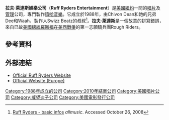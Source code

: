 '''拉夫·萊達斯娛樂公司'''（'''Ruff Ryders Entertainment'''）是[[美國|美國]][[紐約|紐約]]一間的[[唱片|唱片]]及[[管理|管理]]公司，專門製作[[嘻哈音樂|嘻哈音樂]]。它成立於1988年，由Chivon Dean和她的兄弟Dee和Waah，製作人Swizz Beatz的叔叔<ref>[http://www.allmusic.com/cg/amg.dll Ruff Ryders - basic infos] {{Wayback|url=http://www.allmusic.com/cg/amg.dll |date=20060322084125 }}''allmusic''. Accessed October 26, 2008</ref>。'''拉夫·萊達斯'''是一個故意的拼寫錯誤，來自已故[[美國總統|美國總統]][[羅斯福|羅斯福]]在[[美西戰爭|美西戰爭]]的第一志願騎兵團Rough Riders。

== 參考資料 ==
<references/>

== 外部連結 ==
* [http://www.ruffryders.com Official Ruff Ryders Website] {{Wayback|url=http://www.ruffryders.com/ |date=20210308070829 }}
* [https://web.archive.org/web/20130618152405/http://www.ruff-ryders.eu/ Official Website (Europe)]

{{DEFAULTSORT:Ruff Ryders Entertainment}}
[[Category:1988年成立的公司|Category:1988年成立的公司]]
[[Category:2010年結業公司|Category:2010年結業公司]]
[[Category:美國唱片公司|Category:美國唱片公司]]
[[Category:威望迪子公司|Category:威望迪子公司]]
[[Category:美國電影發行公司|Category:美國電影發行公司]]